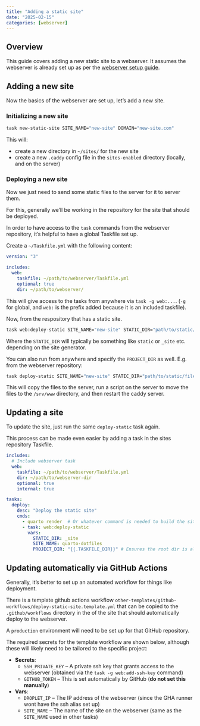 ```yaml
---
title: "Adding a static site"
date: "2025-02-15"
categories: [webserver]
---
```


## Overview

This guide covers adding a new static site to a webserver. It assumes the webserver is already set up as per the [webserver setup guide](../setting-up-webserver/index.qmd).

## Adding a new site

Now the basics of the webserver are set up, let's add a new site.

### Initializing a new site

```bash
task new-static-site SITE_NAME="new-site" DOMAIN="new-site.com"
```

This will:

- create a new directory in `~/sites/` for the new site
- create a new `.caddy` config file in the `sites-enabled` directory (locally, and on the server)

### Deploying a new site

Now we just need to send some static files to the server for it to server them.

For this, generally we'll be working in the repository for the site that should be deployed.

In order to have access to the `task` commands from the webserver repository, it's helpful to have a global Taskfile set up.

Create a `~/Taskfile.yml` with the following content:
```yaml
version: "3"

includes:
  web:
    taskfile: ~/path/to/webserver/Taskfile.yml
    optional: true
    dir: ~/path/to/webserver/
```

This will give access to the tasks from anywhere via `task -g web:...`. (`-g` for global, and `web:` is the prefix added because it is an included taskfile).

Now, from the respository that has a static site.

```bash
task web:deploy-static SITE_NAME="new-site" STATIC_DIR="path/to/static/files"
```

Where the `STATIC_DIR` will typically be something like `static` or `_site` etc. depending on the site generator.

::: {.callout-note}
You can also run from anywhere and specify the `PROJECT_DIR` as well. E.g. from the webserver repository:

```bash
task deploy-static SITE_NAME="new-site" STATIC_DIR="path/to/static/files" PROJECT_DIR="path/to/repo"
```
:::

This will copy the files to the server, run a script on the server to move the files to the `/srv/www` directory, and then restart the caddy server.

## Updating a site

To update the site, just run the same `deploy-static` task again.

This process can be made even easier by adding a task in the sites repository Taskfile.

```yaml
includes:
  # Include webserver task
  web:
    taskfile: ~/path/to/webserver/Taskfile.yml
    dir: ~/path/to/webserver-dir
    optional: true
    internal: true

tasks:
  deploy:
    desc: "Deploy the static site"
    cmds:
      - quarto render  # Or whatever command is needed to build the site
      - task: web:deploy-static
        vars:
          STATIC_DIR: _site
          SITE_NAME: quarto-dotfiles
          PROJECT_DIR: "{{.TASKFILE_DIR}}" # Ensures the root dir is always right even if task is called from a subdirectory
```

## Updating automatically via GitHub Actions

Generally, it's better to set up an automated workflow for things like deployment.

There is a template github actions workflow `other-templates/github-workflows/deploy-static-site.template.yml` that can be copied to the `.github/workflows` directory in the of the site that should automatically deploy to the webserver.

A `production` environment will need to be set up for that GitHub repository.

The required secrets for the template workflow are shown below, although these will likely need to be tailored to the specific project:

- **Secrets**:
  - `SSH_PRIVATE_KEY` -- A private ssh key that grants access to the webserver (obtained via the `task -g web:add-ssh-key` command)
  - `GITHUB_TOKEN` -- This is set automatically by GitHub (**do not set this manually**)
- **Vars**:
  - `DROPLET_IP` -- The IP address of the webserver (since the GHA runner wont have the ssh alias set up)
  - `SITE_NAME` -- The name of the site on the webserver (same as the `SITE_NAME` used in other tasks)


